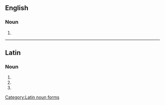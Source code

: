 ==English==

===Noun===
{{head|en|noun plural form}}

# {{plural of|ranunculus|lang=en}}

----

==Latin==

===Noun===
{{head|la|noun form|head=rānunculī|g=m}}

# {{inflection of|rānunculus||gen|s|lang=la}}
# {{inflection of|rānunculus||nom|p|lang=la}}
# {{inflection of|rānunculus||voc|p|lang=la}}

[[Category:Latin noun forms]]